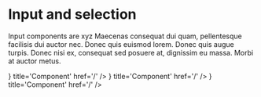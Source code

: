
# Input and selection

Input components are xyz Maecenas consequat dui quam, pellentesque facilisis dui auctor nec. Donec quis euismod lorem. Donec quis augue turpis. Donec nisi ex, consequat sed posuere at, dignissim eu massa. Morbi at auctor metus.

<Cards>
  <Card icon={<Package />} title='Component' href='/' />
  <Card icon={<Package />} title='Component' href='/' />
  <Card icon={<Package />} title='Component' href='/' />
</Cards>
